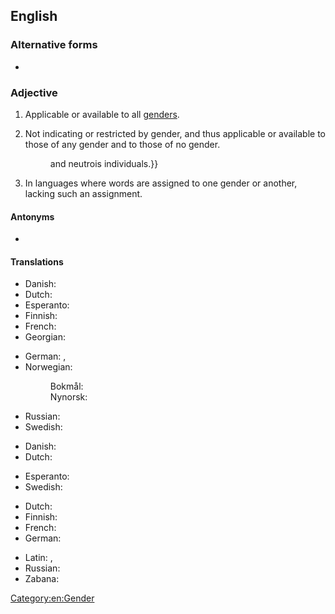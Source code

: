 {{also|genderneutral|gender neutral}}
==English==

===Alternative forms===
* {{alt|en|genderneutral|gender neutral}}

===Adjective===
{{en-adj|head=[[gender]]-[[neutral]]}}

# Applicable or available to all [[genders]].
#: {{ux|en|The women's sleeping quarters are on the left side of the dormitory, the men's are on the right; '''gender-neutral''' restrooms are located in the middle.}}
#: {{ux|en|Many modern laws use '''gender-neutral''' constructions like "they" in place of the old, supposedly unmarked "he".}}
# Not indicating or restricted by gender, and thus applicable or available to those of any gender and to those of no gender.
#: {{syn|en|gender-inclusive|genderless|ungendered|unisex|non-gendered}}
#: {{ux|en|'''Gender-neutral''' pronouns like "ey" and "ze" are used by many genderqueer, intersex{{,}} and neutrois individuals.}}
# {{lb|en|grammar}} In languages where words are assigned to one gender or another, lacking such an assignment.
#: {{syn|en|epicene}}

====Antonyms====
* {{l|en|gender-specific}}

====Translations====
{{trans-top|applicable to all genders}}
* Danish: {{t|da|kønsneutral}}
* Dutch: {{t+|nl|genderneutraal}}
* Esperanto: {{t|eo|genroneŭtrala}}
* Finnish: {{t+|fi|sukupuolineutraali}}
* French: {{t+|fr|unigenre}}
* Georgian: {{t|ka|გენდერ-ნეიტრალური}}
{{trans-mid}}
* German: {{t+|de|geschlechtsneutral}}, {{t+|de|unisex}}
* Norwegian:
*: Bokmål: {{t|nb|kjønnsnøytral}}
*: Nynorsk: {{t|nn|kjønnsnøytral}}
* Russian: {{t+|ru|ге́ндерно-нейтра́льный|tr=géndɛrno-nejtrálʹnyj}}
* Swedish: {{t+|sv|könsneutral}}
{{trans-bottom}}

{{trans-top|applicable to those of any or no gender}}
* Danish: {{t|da|kønsneutral}}
* Dutch: {{t+|nl|genderneutraal}}
{{trans-mid}}
* Esperanto: {{t|eo|genroneŭtrala}}
* Swedish: {{t+|sv|könsneutral}}
{{trans-bottom}}

{{trans-top|grammar: lacking gender assignment}}
* Dutch: {{t+|nl|geslachtsloos}}
* Finnish: {{t+|fi|suvuton}}
* French: {{t+|fr|épicène}}
* German: {{t+|de|geschlechtslos}}
{{trans-mid}}
* Latin: {{t|la|agenus}}, {{t|la|insexus}}
* Russian: {{t|ru|неродово́й}}
* Zabana: {{t|kji|zemoliana}}
{{trans-bottom}}

[[Category:en:Gender]]